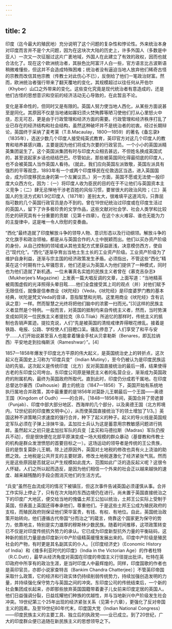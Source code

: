 ```yaml
---
---
---
```

title: 2
---




印度（迄今最大的殖民地）充分说明了这个问题的复杂性和悖论性。外来统治本身对印度而言并不是个大问题，因为在这块次大陆的历史上，许多外国人（多数是中亚人）一次又一次征服过这片广袤地域，外国人在此建立了有效的政权，因而也就合法化了。现在这个欧洲统治者，其肤色比阿富汗人白一些，官方语言比古波斯语稍微难懂些，但这并不会造成特殊困难；统治者没有逼迫当地人放弃他们稀奇古怪的宗教而改信其他宗教（传教士对此伤心不已），反倒给了他们一笔政治财富。然而，欧洲统治者强行带来了翻天覆地的变化，其规模超过以往任何从开伯尔（Khyber）山口之外带来的变化。这些变化究竟是现代统治者有意造成的，还是他们古怪的思想意识和空前的经济活动无心导致的，在此暂且不论。

变化是革命性的，但同时又是有限的。英国人努力使当地人西化，从某些方面说甚至是同化。其原因不仅是当地诸如寡妇须火焚殉葬等陋习使他们打从心里怒火中烧，忍无可忍，更是由于行政管理和经济方面的需要。行政管理和经济秩序打乱了业已存在的经济结构和社会结构，虽然这种破坏并不是统治者的初衷。经过长期辩论，英国终于采纳了麦考莱（T.B.Macaulay，1800—1859）的著名《备忘录》（1835年），选送少数几个印度人接受纯英式教育，英印官方对这几个印度人的教育和培养甚感兴趣，主要是因为他们将成为次要的行政官员。一个小小的英国派精英集团诞生了。这个英国派集团有时与印度大众相去甚远，不但姓名换成英国式的，甚至说起家乡话也结结巴巴。尽管如此，那些被英国同化得最彻底的印度人，也不会被英国人当作英国人看待。（就此，我们应向英国左派致敬，英国左派具有强烈的平等观念，1893年有一个或两个印度移民在伦敦选区当选，进入英国国会，成为印度移民出身的第一个左翼议员。）另一方面，英国不愿或无法使一般印度大众西方化，因为：（一）将印度人收为臣民的目的在于不让他们与英国资本主义竞争；（二）肆无忌惮地干涉老百姓的风俗习惯，要冒很大的政治风险；（三）英国人的生活方式和1.9亿印度人（1871年）差别太大，很难填平这道鸿沟，只靠屈指可数的几个英国行政官员是办不到的。曾在19世纪统治过印度或在印度生活过的英国人，留下了许多极珍贵的文学作品，这些文献对社会学、社会人类学和比较历史的研究具有十分重要的贡献（见第十四章）。在这个水火难容、谁也无能为力的主旋律中，这是唯一令人欣慰的变奏曲。

“西化”最终造就了印度解放斗争的领导人物、意识形态以及行动纲领。解放斗争的文化旗手和政治领袖，都是从与英国合作的人士中脱颖而出。他们以买办资产阶级的身份，从自己控制的领域或从其他支配方式里获益匪浅，决意模仿西方，使自己“现代化”。“西化”逐渐孕育出当地土生土长的工业资产阶级。工业资产阶级为了维护自身利益，逐渐与宗主国的经济政策发生矛盾。必须指出，不管这些“西化”精英在这个时期有什么牢骚怨言，他们还是认为英国人为他们提供了一种模式，同时也为他们造就了新机遇。一位未署真名实姓的民族主义者曾在《慕克吉杂志》（Mukherjee’s Magazine）上发表一篇大唱反调的文章，上面写道：“当地精英被周围虚假的光泽照得头晕目眩……他们全盘接受其上司的观点（并）对他们赋予无限信任，就像是信奉商业《吠陀经》（Veda，《吠陀经》是印度婆罗门教的基本经典，吠陀是梵文Veda的音译，意指智慧和光明。这里用商业《吠陀经》含有讥讽之意）一样。然而智慧之光终将把他们脑中的浓雾一扫而光。”[3]这样的民族主义者显然是个特例。一般而言，对英国的抵制均来自传统主义者，然而，当时势演变成如同另一位民族主义者提拉克（B.G.Tilak）所追忆的那样时，传统主义的抵制也告销声匿迹。提拉克说，人们“先是被英国的清规戒律弄得眼花缭乱。接着是铁路、电报、公路、学校使人们目瞪口呆。骚乱停息了，人们享受了和平与安宁……人们开始说甚至盲人也能拿着镶金手杖从贝拿勒斯（Benares，即瓦拉纳西）平安地走到拉梅斯沃（Rameshwar）”。[4]

1857—1858年爆发于印度北方平原的伟大起义，是英国统治史上的转折点，这次起义在英国史上习称为“印度兵变”（Indian Mutiny），至今仍被认为是印度民族运动的先驱。这次起义是传统印度（北方）反对英国直接统治的最后一搏，结果使得古老的东印度公司垮台。东印度公司原是殖民主义者的私营企业，渐渐成为英国政府的附属机构，最终为英国政府所取代。直到此时，印度仍分成若干属地。在印度总督达尔豪西（Dalhousie）爵士的统治（1847—1856）下，英国开始有系统地执行属地合并政策，其中最重要的是1856年对莫卧儿王朝最后一个王国——奥德王国（Kingdom of Oudh）——的合并。［1848—1856年间，英国合并了旁遮普（Punjab）、印度中部大部分地区、西海岸的几个部分，以及奥德王国（北方邦境内，12世纪前的印度教文明中心），从而使英国直接统治下的领土增加了1/3。］英国这种不讲策略只求速度的强行合并，种下了起义的种子。起义的导火线是英国规定军队必须在子弹上涂抹牛油，孟加拉士兵认为这是蓄意用宗教敏感问题进行挑衅。虽然起义之初只是孟加拉军队的兵变［孟买和马德拉斯（Madras）军队仍按兵不动］，但是很快便在北部平原演变成一场大规模的群众暴动（基督教和传教士的机构是群众发泄愤怒的首要目标之一）。这场运动的领导者是传统的王公贵族，目的是恢复莫卧儿王朝。除上述原因外，英国对土地税的修改也具有火上浇油的助燃之效。土地税是公共开支的主要财源，修改土地税遂激化了经济紧张气氛。然而光是这些原因是否就足以产生规模如此庞大、范围如此广泛的造反起义呢？这很令人怀疑。人们之所以起而造反，是因为他们相信一个外来的社会正以越来越快的速度、越来越残酷的手段企图消灭他们的生活方式。

“兵变”虽然在血流成河的情况下被镇压，但这次事件告诫英国必须谨慎从事。合并工作实际上停止了，只有在次大陆的东西边境仍在进行。尚未置于英国直接统治之下的印度广大地区，便交给当地的傀儡土邦王公加以统治，土邦王公实际上受制于英国，但表面上英国还得奉承他们，尊重他们。于是这些土邦王公成为殖民政府的支柱，而殖民政府则保证他们荣华富贵，有钱、有权、有地位。自此，英国统治政策开始转向，他们遵循古代帝国“分而治之”的箴言，倚靠这个国家更为保守的势力，依靠地主，特别是实力雄厚的穆斯林少数民族。随着时间推移，这项政策转变已不仅是对印度传统抗外势力的承认。它已成为印度新型抗外力量的平衡砝码，这种新的抵抗力量是由印度新兴中产阶级精英缓慢发展出来的。印度中产阶级是殖民社会的产物，有时更是其名副其实的仆人。［《印度经济史》（Economic History of India）和《维多利亚时代的印度》（India in the Victorian Age）的作者杜特（R.C.Dutt），最早从经济角度对英国在印度的帝国主义行径提出批评。杜特在英印政府中所享有的政治生涯，是当时印度人中最辉煌的。同样，印度国歌的作者也是英印官员，亦即小说家查特吉（Bankim Chandra Chatterjee）］不管英印帝国采取什么政策，它的经济和行政实体仍持续削弱传统势力，持续加强创造发明的力量，并持续强化保守势力与英国之间的冲突。东印度公司的传统结束后，一个新的社会集团成长起来，亦即那些放弃英国国籍带着妻子儿女前来印度定居的英国人。他们日益强调分裂，日益炫耀他们种族的优越性，并与当地新兴中产阶级发生社会冲突。19世纪第三个25年出现的经济紧张关系（见第十六章），更强化了反对帝国主义的因素。及至19世纪80年代末，印度国大党（Indian National Congress）——印度民族主义的主要工具、独立后的执政党——业已成立。到了20世纪，广大的印度群众便已追随在新民族主义的思想领导之下。